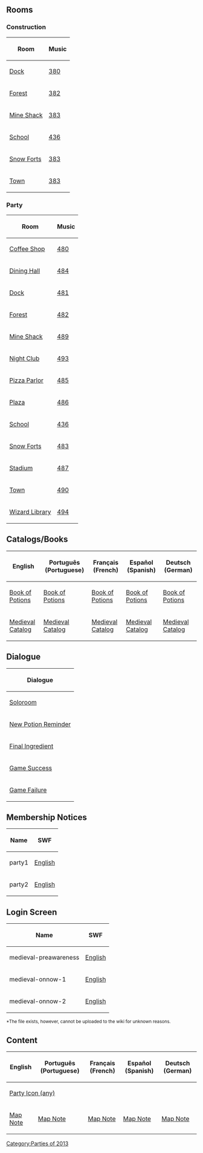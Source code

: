 {{CPW|Medieval Party 2013|Festa Medieval 2013}}

==Rooms==
===Construction===
{|class="wikitable" style="margin:auto;"
!Room!!Music
|-
|[[Media:RoomsDock-MedievalParty2013Construction.swf|Dock]]||[[Media:Music380.swf|380]]
|-
|[[Media:RoomsForest-MedievalParty2013Construction.swf|Forest]]||[[Media:Music382.swf|382]]
|-
|[[Media:RoomsShack-MedievalParty2013Construction.swf|Mine Shack]]||[[Media:Music383.swf|383]]
|-
|[[Media:RoomsSchool-MedievalParty2013Construction.swf|School]]||[[Media:Music436.swf|436]]
|-
|[[Media:RoomsForts-MedievalParty2013Construction.swf|Snow Forts]]||[[Media:Music383.swf|383]]
|-
|[[Media:RoomsTown-MedievalParty2013Construction.swf|Town]]||[[Media:Music383.swf|383]]
|}

===Party===
{|class="wikitable" style="margin:auto;"
!Room!!Music
|-
|[[Media:RoomsCoffee-MedievalParty2013.swf|Coffee Shop]]||[[Media:Music480.swf|480]]
|-
|[[Media:RoomsParty1-MedievalParty2013.swf|Dining Hall]]||[[Media:Music484.swf|484]]
|-
|[[Media:RoomsDock-MedievalParty2013.swf|Dock]]||[[Media:Music481.swf|481]]
|-
|[[Media:RoomsForest-MedievalParty2013.swf|Forest]]||[[Media:Music482.swf|482]]
|-
|[[Media:RoomsShack-MedievalParty2013.swf|Mine Shack]]||[[Media:Music489.swf|489]]
|-
|[[Media:RoomsDance-MedievalParty2013.swf|Night Club]]||[[Media:Music493.swf|493]]
|-
|[[Media:RoomsPizza-MedievalParty2013.swf|Pizza Parlor]]||[[Media:Music485.swf|485]]
|-
|[[Media:RoomsPlaza-MedievalParty2013.swf|Plaza]]||[[Media:Music486.swf|486]]
|-
|[[Media:RoomsSchool-MedievalParty2013.swf|School]]||[[Media:Music436.swf|436]]
|-
|[[Media:RoomsForts-MedievalParty2013.swf|Snow Forts]]||[[Media:Music483.swf|483]]
|-
|[[Media:RoomsRink-MedievalParty2013.swf|Stadium]]||[[Media:Music487.swf|487]]
|-
|[[Media:RoomsTown-MedievalParty2013.swf|Town]]||[[Media:Music490.swf|490]]
|-
|[[Media:RoomsParty2-MedievalParty2013.swf|Wizard Library]]||[[Media:Music494.swf|494]]
|}

==Catalogs/Books==
{|class="wikitable" style="margin:auto;"
!English!!Português (Portuguese)!!Français (French)!!Español (Spanish)!!Deutsch (German)
|-
|[[Media:ENClose upsQuest book-MedievalParty2013.swf|Book of Potions]]||[[Media:PTClose upsQuest book-MedievalParty2013.swf|Book of Potions]]||[[Media:FRClose upsQuest book-MedievalParty2013.swf|Book of Potions]]||[[Media:ESClose upsQuest book-MedievalParty2013.swf|Book of Potions]]||[[Media:DEClose upsQuest book-MedievalParty2013.swf|Book of Potions]]
|-
|[[Media:ENCataloguesParty-MedievalParty2013.swf|Medieval Catalog]]||[[Media:PTCataloguesParty-MedievalParty2013.swf|Medieval Catalog]]||[[Media:FRCataloguesParty-MedievalParty2013.swf|Medieval Catalog]]||[[Media:ESCataloguesParty-MedievalParty2013.swf|Medieval Catalog]]||[[Media:DECataloguesParty-MedievalParty2013.swf|Medieval Catalog]]
|}

==Dialogue==
{|class="wikitable" style="margin:auto;"
!Dialogue
|-
|[[Media:Close upsCharacter dialogue soloroom-MedievalParty2013.swf|Soloroom]]
|-
|[[Media:Close upsCharacter dialogue reminder-MedievalParty2013.swf|New Potion Reminder]]
|-
|[[Media:Close upsCharacter dialogue final ingredient-MedievalParty2013.swf|Final Ingredient]]
|-
|[[Media:Close upsCharacter dialogue game success-MedievalParty2013.swf|Game Success]]
|-
|[[Media:Close upsCharacter dialogue game fail-MedievalParty2013.swf|Game Failure]]
|}

==Membership Notices==
{|class="wikitable" style="margin:auto;"
!Name!!colspan=5|SWF
|-
|party1||[[Media:ENMembershipParty1-Medieval2013.swf|English]]||[[Media:PTMembershipParty1-Medieval2013.swf|Português]]||[[Media:FRMembershipParty1-Medieval2013.swf|Français]]||[[Media:ESMembershipParty1-Medieval2013.swf|Español]]||[[Media:DEMembershipParty1-Medieval2013.swf|Deutsch]]
|-
|party2||[[Media:ENMembershipParty2-Medieval2013.swf|English]]||[[Media:PTMembershipParty2-Medieval2013.swf|Português]]||[[Media:FRMembershipParty2-Medieval2013.swf|Français]]||[[Media:ESMembershipParty2-Medieval2013.swf|Español]]||[[Media:DEMembershipParty2-Medieval2013.swf|Deutsch]]
|}

==Login Screen==
{|class="wikitable" style="margin:auto;"
!Name!!colspan=5|SWF
|-
|medieval-preawareness||[[Media:LoginScreen-ENMedieval-preawareness.swf|English]]||[[Media:LoginScreen-PTMedieval-preawareness.swf|Português]]||[[Media:LoginScreen-FRMedieval-preawareness.swf|Français]]||[[Media:LoginScreen-ESMedieval-preawareness.swf|Español]]||[[Media:LoginScreen-DEMedieval-preawareness.swf|Deutsch]]
|-
|medieval-onnow-1||[[Media:LoginScreen-ENMedieval-onnow-1.swf|English]]||[[Media:LoginScreen-PTMedieval-onnow-1.swf|Português]]||[[Media:LoginScreen-FRMedieval-onnow-1.swf|Français]]||[[Media:LoginScreen-ESMedieval-onnow-1.swf|Español]]||[[Media:LoginScreen-DEMedieval-onnow-1.swf|Deutsch]]
|-
|medieval-onnow-2||[[Media:LoginScreen-ENMedieval-onnow-2.swf|English]]||<span class="plainlinks">[http://web.archive.org/web/20150518203655/http://www.clubpenguin.com/pt/swf/medieval-onnow-2?response_type=embed Português]</span>*||[[Media:LoginScreen-FRMedieval-onnow-2.swf|Français]]||[[Media:LoginScreen-ESMedieval-onnow-2.swf|Español]]||[[Media:LoginScreen-DEMedieval-onnow-2.swf|Deutsch]]
|}
<small>*The file exists, however, cannot be uploaded to the wiki for unknown reasons.</small>

==Content==
{|class="wikitable" style="margin:auto;"
!English!!Português (Portuguese)!!Français (French)!!Español (Spanish)!!Deutsch (German)
|-
| colspan="5" rowspan="1"|[[Media:ContentParty icon-MedievalParty2013.swf|Party Icon (any)]]
|-
|[[Media:ENClose upsParty map note-MedievalParty2013.swf|Map Note]]||[[Media:PTClose upsParty map note-MedievalParty2013.swf|Map Note]]||[[Media:FRClose upsParty map note-MedievalParty2013.swf|Map Note]]||[[Media:ESClose upsParty map note-MedievalParty2013.swf|Map Note]]||[[Media:DEClose upsParty map note-MedievalParty2013.swf|Map Note]]
|}


{{Parties}}
[[Category:Parties of 2013]]

